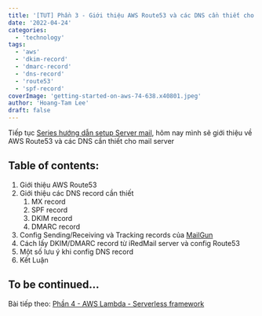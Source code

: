```yaml
---
title: '[TUT] Phần 3 - Giới thiệu AWS Route53 và các DNS cần thiết cho mail server'
date: '2022-04-24'
categories:
  - 'technology'
tags:
  - 'aws'
  - 'dkim-record'
  - 'dmarc-record'
  - 'dns-record'
  - 'route53'
  - 'spf-record'
coverImage: 'getting-started-on-aws-74-638.x40801.jpeg'
author: 'Hoang-Tam Lee'
draft: false
---
```


Tiếp tục [Series hướng dẫn setup Server mail](https://thnkandgrow.com/blog/2021/04/04/tut-series-huong-dan-setup-server-mail/), hôm nay mình sẽ giới thiệu về AWS Route53 và các DNS cần thiết cho mail server

## Table of contents:

1. Giới thiệu AWS Route53
2. Giới thiệu các DNS record cần thiết
   1. MX record
   2. SPF record
   3. DKIM record
   4. DMARC record
3. Config Sending/Receiving và Tracking records của [MailGun](https://thnkandgrow.com/blog/tag/mailgun/)
4. Cách lấy DKIM/DMARC record từ iRedMail server và config Route53
5. Một số lưu ý khi config DNS record
6. Kết Luận

## To be continued...

Bài tiếp theo: [Phần 4 - AWS Lambda - Serverless framework](https://thnkandgrow.com/?p=73)
